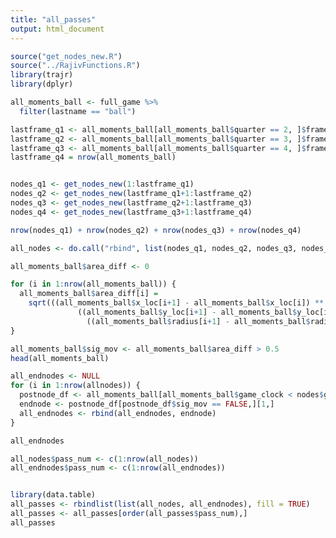```yaml
---
title: "all_passes"
output: html_document
---
```


```r
source("get_nodes_new.R")
source("../RajivFunctions.R")
library(trajr)
library(dplyr)
```




```r
all_moments_ball <- full_game %>%
  filter(lastname == "ball")

lastframe_q1 <- all_moments_ball[all_moments_ball$quarter == 2, ]$frame_num[1] - 1
lastframe_q2 <- all_moments_ball[all_moments_ball$quarter == 3, ]$frame_num[1] - 1
lastframe_q3 <- all_moments_ball[all_moments_ball$quarter == 4, ]$frame_num[1] - 1
lastframe_q4 = nrow(all_moments_ball)


nodes_q1 <- get_nodes_new(1:lastframe_q1)
nodes_q2 <- get_nodes_new(lastframe_q1+1:lastframe_q2)
nodes_q3 <- get_nodes_new(lastframe_q2+1:lastframe_q3)
nodes_q4 <- get_nodes_new(lastframe_q3+1:lastframe_q4)

nrow(nodes_q1) + nrow(nodes_q2) + nrow(nodes_q3) + nrow(nodes_q4)

all_nodes <- do.call("rbind", list(nodes_q1, nodes_q2, nodes_q3, nodes_q4))


```


```r
all_moments_ball$area_diff <- 0

for (i in 1:nrow(all_moments_ball)) {
  all_moments_ball$area_diff[i] = 
    sqrt(((all_moments_ball$x_loc[i+1] - all_moments_ball$x_loc[i]) ** 2) +
               ((all_moments_ball$y_loc[i+1] - all_moments_ball$y_loc[i]) ** 2) +
                 ((all_moments_ball$radius[i+1] - all_moments_ball$radius[i]) ** 2))
}

all_moments_ball$sig_mov <- all_moments_ball$area_diff > 0.5
head(all_moments_ball)

```


```r
all_endnodes <- NULL
for (i in 1:nrow(allnodes)) {
  postnode_df <- all_moments_ball[all_moments_ball$game_clock < nodes$game_clock[i] - 0.08, ]
  endnode <- postnode_df[postnode_df$sig_mov == FALSE,][1,]
  all_endnodes <- rbind(all_endnodes, endnode)
}

all_endnodes
```

```r
all_nodes$pass_num <- c(1:nrow(all_nodes))
all_endnodes$pass_num <- c(1:nrow(all_endnodes))


library(data.table)
all_passes <- rbindlist(list(all_nodes, all_endnodes), fill = TRUE)
all_passes <- all_passes[order(all_passes$pass_num),]
all_passes
```








